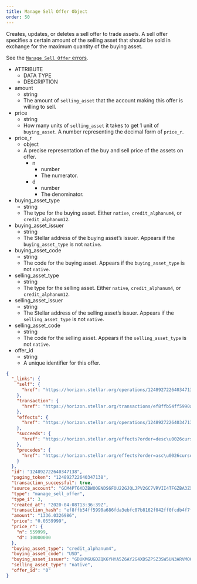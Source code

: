 ```yaml
---
title: Manage Sell Offer Object
order: 50
---
```



Creates, updates, or deletes a sell offer to trade assets. A sell offer specifies a certain amount of the selling asset that should be sold in exchange for the maximum quantity of the buying asset.

See the [`Manage Sell Offer` errors](../../../errors/result-codes/operation-specific/manage-sell-offer.mdx).

<AttributeTable>

- ATTRIBUTE
  - DATA TYPE
  - DESCRIPTION
- amount
  - string
  - The amount of `selling_asset` that the account making this offer is willing to sell.
- price
  - string
  - How many units of `selling_asset` it takes to get 1 unit of `buying_asset`. A number representing the decimal form of `price_r`.
- price_r
  - object
  - A precise representation of the buy and sell price of the assets on offer.
    - n
      - number
      - The numerator.
    - d
      - number
      - The denominator.
- buying_asset_type
  - string
  - The type for the buying asset. Either `native`, `credit_alphanum4`, or `credit_alphanum12`.
- buying_asset_issuer
  - string
  - The Stellar address of the buying asset’s issuer. Appears if the `buying_asset_type` is not `native`.
- buying_asset_code
  - string
  - The code for the buying asset. Appears if the `buying_asset_type` is not `native`.
- selling_asset_type
  - string
  - The type for the selling asset. Either `native`, `credit_alphanum4`, or `credit_alphanum12`.
- selling_asset_issuer
  - string
  - The Stellar address of the selling asset’s issuer. Appears if the `selling_asset_type` is not `native`.
- selling_asset_code
  - string
  - The code for the selling asset. Appears if the `selling_asset_type` is not `native`.
- offer_id
  - string
  - A unique identifier for this offer.

</AttributeTable>

<ExampleResponse>

```json
{
  "_links": {
    "self": {
      "href": "https://horizon.stellar.org/operations/124892722640347138"
    },
    "transaction": {
      "href": "https://horizon.stellar.org/transactions/ef8ffb54ff5990a686fda3ebfc07b8162f042ff0fcdb4f7ff141531e386f0a18"
    },
    "effects": {
      "href": "https://horizon.stellar.org/operations/124892722640347138/effects"
    },
    "succeeds": {
      "href": "https://horizon.stellar.org/effects?order=desc\u0026cursor=124892722640347138"
    },
    "precedes": {
      "href": "https://horizon.stellar.org/effects?order=asc\u0026cursor=124892722640347138"
    }
  },
  "id": "124892722640347138",
  "paging_token": "124892722640347138",
  "transaction_successful": true,
  "source_account": "GCM4PT6XDZBWOOENDS6FOU22GJQLJPV2GC7VRVII4TFGZBA3ZXNM55SV",
  "type": "manage_sell_offer",
  "type_i": 3,
  "created_at": "2020-04-08T13:36:39Z",
  "transaction_hash": "ef8ffb54ff5990a686fda3ebfc07b8162f042ff0fcdb4f7ff141531e386f0a18",
  "amount": "1336.0326986",
  "price": "0.0559999",
  "price_r": {
    "n": 559999,
    "d": 10000000
  },
  "buying_asset_type": "credit_alphanum4",
  "buying_asset_code": "USD",
  "buying_asset_issuer": "GDUKMGUGDZQK6YHYA5Z6AY2G4XDSZPSZ3SW5UN3ARVMO6QSRDWP5YLEX",
  "selling_asset_type": "native",
  "offer_id": "0"
}
```

</ExampleResponse>
